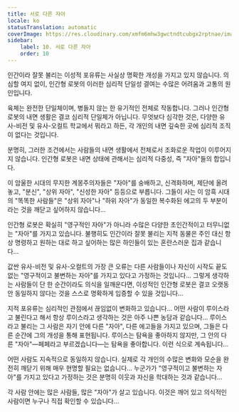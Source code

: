 ```yaml
---
title: 서로 다른 자아
locale: ko
statusTranslation: automatic
coverImage: https://res.cloudinary.com/xmfm6mhw3gwctndtcubgx2rptnae/image/upload/v1740468922/small_cover_tratado_de_psicologia_revolucionaria_a4c0dca4e0.webp
sidebar:
    label: 10. 서로 다른 자아
    order: 10
---
```

인간이라 잘못 불리는 이성적 포유류는 사실상 명확한 개성을 가지고 있지 않습니다. 의심할 여지 없이, 인간형 로봇의 이러한 심리적 단일성 결여는 수많은 어려움과 고통의 원인입니다.

육체는 완전한 단일체이며, 병들지 않는 한 유기적인 전체로 작동합니다. 그러나 인간형 로봇의 내면 생활은 결코 심리적 단일체가 아닙니다. 무엇보다 심각한 것은, 다양한 유사-비전 및 유사-오컬트 학교에서 뭐라고 하든, 각 개인의 내면 깊숙한 곳에 심리적 조직이 없다는 것입니다.

분명히, 그러한 조건에서는 사람들의 내면 생활에서 전체로서 조화로운 작업이 이루어지지 않습니다. 인간형 로봇은 내면 상태에 관해서는 심리적 다중성, 즉 "자아"들의 합입니다.

이 암울한 시대의 무지한 계몽주의자들은 "자아"를 숭배하고, 신격화하며, 제단에 올려놓고, "분신", "상위 자아", "신성한 자아" 등등으로 부릅니다. 그들이 사는 이 암흑 시대의 "똑똑한 사람들"은 "상위 자아"나 "하위 자아"가 동일한 복수화된 에고의 두 부분이라는 것을 깨닫고 싶어하지 않습니다...

인간형 로봇은 확실히 "영구적인 자아"가 아니라 수많은 다양한 초인간적이고 터무니없는 "자아"를 가지고 있습니다. 불행히도 인간이라 잘못 불리는 지적 동물은 주인 대신 항상 명령하고 원하는 대로 하고 싶어하는 많은 하인들이 있는 혼란스러운 집과 같습니다...

값싼 유사-비전 및 유사-오컬트의 가장 큰 오류는 다른 사람들이나 자신이 시작도 끝도 없는 "영구적이고 불변하는 자아"를 가지고 있다고 가정하는 것입니다... 그렇게 생각하는 사람들이 단 한 순간이라도 의식을 일깨운다면, 이성적인 인간형 로봇은 결코 오랫동안 동일하지 않다는 것을 스스로 명확하게 입증할 수 있을 것입니다...

지적 포유류는 심리적인 관점에서 끊임없이 변화하고 있습니다... 어떤 사람이 루이스라고 불린다고 해서 항상 루이스라고 생각하는 것은 아주 나쁜 농담과 같습니다... 루이스라고 불리는 그 사람은 자기 안에 다른 "자아", 다른 에고들을 가지고 있으며, 그들은 다른 순간에 그의 개성을 통해 표현됩니다. 루이스는 탐욕을 좋아하지 않지만, 그 안의 다른 "자아"—페페라고 부르겠습니다—는 탐욕을 좋아합니다. 이런 식으로 계속됩니다...

어떤 사람도 지속적으로 동일하지 않습니다. 실제로 각 개인의 수많은 변화와 모순을 완전히 깨닫기 위해 매우 현명할 필요는 없습니다... 누군가가 "영구적이고 불변하는 자아"를 가지고 있다고 가정하는 것은 분명히 이웃과 자신을 학대하는 것과 같습니다...

각 사람 안에는 많은 사람들, 많은 "자아"가 살고 있습니다. 이것은 깨어 있고 의식적인 사람이면 누구나 직접 확인할 수 있습니다...

